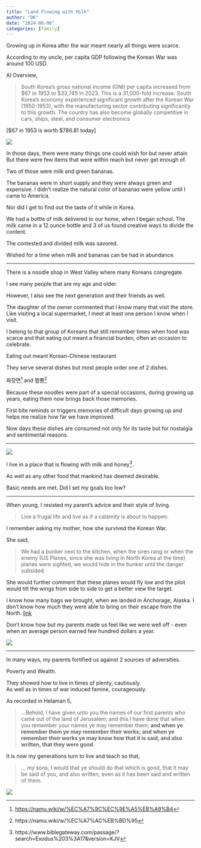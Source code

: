```yaml
---
title: "Land Flowing with Milk"
author: "DK"
date: "2024-06-06"
categories: [family]
---
```


Growing up in Korea after the war meant nearly all things were scarce.

According to my uncle, per capita GDP following the Korean War was around 100 USD.

AI Overview,

> South Korea's gross national income (GNI) per capita increased from \$67 in 1953 to \$33,745 in 2023. This is a 31,000-fold increase. South Korea's economy experienced significant growth after the Korean War (1950-1953), with the manufacturing sector contributing significantly to this growth. The country has also become globally competitive in cars, ships, steel, and consumer electronics

[\$67 in 1953 is worth \$786.81 today]

![](20240606_205145.jpg)

In those days, there were many things one could wish for but never attain But there were few items that were within reach but never get enough of.

Two of those were milk and green bananas.

The bananas were in short supply and they were always green and expensive. I didn't realize the natural color of bananas were yellow until I came to America.

Nor did I get to find out the taste of it while in Korea.

We had a bottle of milk delivered to our home, when I began school. The milk came in a 12 ounce bottle and 3 of us found creative ways to divide the content.

The contested and divided milk was savored.

Wished for a time when milk and bananas can be had in abundance.

------------------------------------------------------------------------

There is a noodle shop in West Valley where many Koreans congregate.

I see many people that are my age and older.

However, I also see the next generation and their friends as well.

The daughter of the owner commented that I know many that visit the store.\
Like visiting a local supermarket, I meet at least one person I know when I visit.

I belong to that group of Koreans that still remember times when food was scarce and that eating out meant a financial burden, often an occasion to celebrate.

Eating out meant Korean-Chinese restaurant

They serve several dishes but most people order one of 2 dishes.

짜장면[^1] and 짬뽕[^2]

[^1]: <https://namu.wiki/w/%EC%A7%9C%EC%9E%A5%EB%A9%B4>

[^2]: https://namu.wiki/w/%EC%A7%AC%EB%BD%95

Because these noodles were part of a special occasions, during growing up years, eating them now brings back those memories.

First bite reminds or triggers memories of difficult days growing up and helps me realize how far we have improved.

Now days these dishes are consumed not only for its taste but for nostalgia and sentimental reasons.

------------------------------------------------------------------------

![](IMG_2154.JPG)

I live in a place that is flowing with milk and honey[^3].

[^3]: https://www.biblegateway.com/passage/?search=Exodus%203%3A17&version=KJV

As well as any other food that mankind has deemed desirable.

Basic needs are met. Did I set my goals too low?

------------------------------------------------------------------------

When young, I resisted my parent's advice and their style of living.

> Live a frugal life and live as if a calamity is about to happen.

I remember asking my mother, how she survived the Korean War.

She said,

> We had a bunker next to the kitchen, when the siren rang or when the enemy (US Planes, since she was living in North Korea at the time) planes were sighted, we would hide in the bunker until the danger subsided.

She would further comment that these planes would fly low and the pilot would tilt the wings from side to side to get a better view the target.

I know how many bags we brought, when we landed in Anchorage, Alaska. I don't know how much they were able to bring on their escape from the North. [link](https://oakhi.github.io/Life-Begins-When/posts/20231212%20Sayings%20of%20My%20Parents/#a-story-of-an-escape-from-north-korea)

Don't know how but my parents made us feel like we were well off - even when an average person earned few hundred dollars a year.

![](IMG_2161.JPG)

------------------------------------------------------------------------

In many ways, my parents fortified us against 2 sources of adversities.

Poverty and Wealth.

They showed how to live in times of plenty, cautiously.   
As well as in times of war induced famine, courageously.

As recorded in Helaman 5,

> ...Behold, I have given unto you the names of our first parents who came out of the land of Jerusalem; and this I have done that when you remember your names ye may remember them; **and when ye remember them ye may remember their works; and when ye remember their works ye may know how that it is said, and also written, that they were good**.

It is now my generations turn to live and teach so that,

> ... my sons, I would that ye should do that which is good, that it may be said of you, and also written, even as it has been said and written of them.

![](IMG_7159.JPG)
